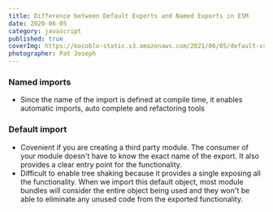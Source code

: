 ```yaml
---
title: Difference between Default Exports and Named Exports in ESM
date: 2020-06-05
category: javascript
published: true
coverImg: https://kocoblo-static.s3.amazonaws.com/2021/06/05/default-vs-named-exports/cover-img.jpg
photographer: Pat Joseph
---
```


### Named imports

- Since the name of the import is defined at compile time, it enables automatic imports, auto complete and refactoring tools

### Default import

- Covenient if you are creating a third party module. The consumer of your module doesn't have to know the exact name of the export. It also
  provides a clear entry point for the functionality.
- Difficult to enable tree shaking because it provides a single exposing all the functionality. When we import this default object, most module bundles will consider the entire object being used and they won't be able to eliminate any unused code from the exported functionality.
